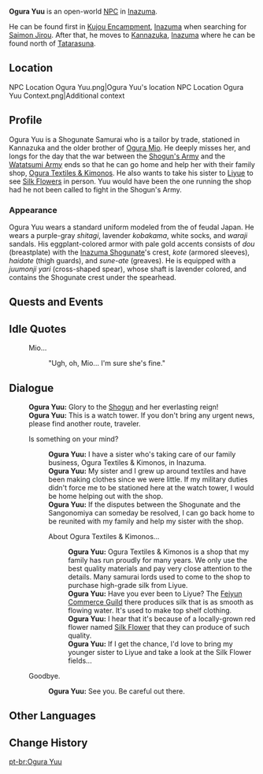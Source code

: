 {{Character Infobox
|type             = Open-World NPC
|image            = NPC Ogura Yuu.png
|region           = Inazuma
|location         = Inazuma
|affiliation      = Tenryou Commission
|title            = Shogunate Samurai
|sibling          = Ogura Mio
}}
'''Ogura Yuu''' is an open-world [[NPC]] in [[Inazuma]].

He can be found first in [[Kujou Encampment]], [[Inazuma]] when searching for [[Saimon Jirou]]. After that, he moves to [[Kannazuka]], [[Inazuma]] where he can be found north of [[Tatarasuna]].

==Location==
<gallery>
NPC Location Ogura Yuu.png|Ogura Yuu's location
NPC Location Ogura Yuu Context.png|Additional context
</gallery>

==Profile==
<!-- detailed story/lore information goes here -->
Ogura Yuu is a Shogunate Samurai who is a tailor by trade, stationed in Kannazuka and the older brother of [[Ogura Mio]]. He deeply misses her, and longs for the day that the war between the [[Shogun's Army]] and the [[Watatsumi Army]] ends so that he can go home and help her with their family shop, [[Ogura Textiles & Kimonos]]. He also wants to take his sister to [[Liyue]] to see [[Silk Flower]]s in person. Yuu would have been the one running the shop had he not been called to fight in the Shogun's Army.

===Appearance===
Ogura Yuu wears a standard uniform modeled from the {{Lang|''ashigaru''|ja=足軽}} of feudal Japan. He wears a purple-gray ''shitagi'', lavender ''kobakama'', white socks, and ''waraji'' sandals. His eggplant-colored armor with pale gold accents consists of ''dou'' (breastplate) with the [[Inazuma Shogunate]]'s crest, ''kote'' (armored sleeves), ''haidate'' (thigh guards), and ''sune-ate'' (greaves). He is equipped with a ''juumonji yari'' (cross-shaped spear), whose shaft is lavender colored, and contains the Shogunate crest under the spearhead.

==Quests and Events==
{{Quests and Events}}

==Idle Quotes==
{{Dialogue Start}}
: {{DIcon|Idle}} Mio...
:: {{A|VO Ogura Yuu 01.ogg}} "Ugh, oh, Mio... I'm sure she's fine."
{{Dialogue End}}

==Dialogue==
{{Dialogue Start}}
:'''Ogura Yuu:''' Glory to the [[Ei|Shogun]] and her everlasting reign!
:'''Ogura Yuu:''' This is a watch tower. If you don't bring any urgent news, please find another route, traveler.
:{{DIcon}} Is something on your mind?
::'''Ogura Yuu:''' I have a sister who's taking care of our family business, Ogura Textiles & Kimonos, in Inazuma.
::'''Ogura Yuu:''' My sister and I grew up around textiles and have been making clothes since we were little. If my military duties didn't force me to be stationed here at the watch tower, I would be home helping out with the shop.
::'''Ogura Yuu:''' If the disputes between the Shogunate and the Sangonomiya can someday be resolved, I can go back home to be reunited with my family and help my sister with the shop.
::{{DIcon}} About Ogura Textiles & Kimonos...
:::'''Ogura Yuu:''' Ogura Textiles & Kimonos is a shop that my family has run proudly for many years. We only use the best quality materials and pay very close attention to the details. Many samurai lords used to come to the shop to purchase high-grade silk from Liyue.
:::'''Ogura Yuu:''' Have you ever been to Liyue? The [[Feiyun Commerce Guild]] there produces silk that is as smooth as flowing water. It's used to make top shelf clothing.
:::'''Ogura Yuu:''' I hear that it's because of a locally-grown red flower named [[Silk Flower]] that they can produce of such quality.
:::'''Ogura Yuu:''' If I get the chance, I'd love to bring my younger sister to Liyue and take a look at the Silk Flower fields...
:{{DIcon}} Goodbye.
::'''Ogura Yuu:''' See you. Be careful out there.
{{Dialogue End}}

==Other Languages==
{{Other Languages
|default_hidden = 1
|en      = Ogura Yuu
|zhs     = 小仓优
|zhs_rm  = Xiǎocāng Yōu
|zht     = 小倉優
|zht_rm  = Xiǎocāng Yōu
|ja      = 小倉優
|ja_rm   = Ogura Yuu
|ko      = 오구라 유우
|es      = Ogura Yuu
|fr      = Ogura Yuu
|ru      = Огура Ю
|th      = Ogura Yuu
|vi      = Ogura Yuu
|de      = Ogura Yuu
|id      = Ogura Yuu
|pt      = Ogura Yuu
|tr      = Ogura Yuu
|it      = Ogura Yuu
}}

==Change History==
{{Change History|2.0}}
<!--
==References==
{{Reflist}}-->

[[pt-br:Ogura Yuu]]